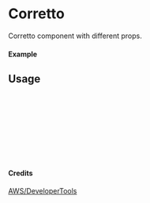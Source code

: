 
<Meta of={Corretto} title="AWS/DeveloperTools/Corretto" />

# Corretto

Corretto component with different props.

#### Example

<Canvas of={Corretto.Primary} />

## Usage

```ts
import { Corretto } from "yadl-ui";

const Example = () => {
  return (
      <Corretto />
  );
};

export default Example;
```

#### Credits
[AWS/DeveloperTools](https://aws-icons.com/)

